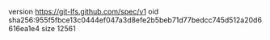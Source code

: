 version https://git-lfs.github.com/spec/v1
oid sha256:955f5fbce13c0444ef047a3d8efe2b5beb71d77bedcc745d512a20d6616ea1e4
size 12561

